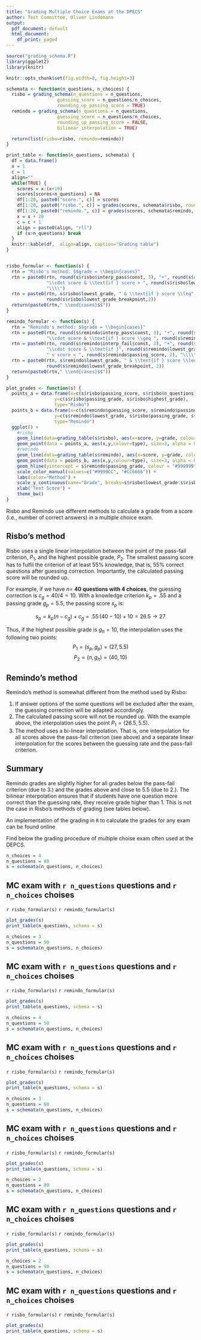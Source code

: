 ```yaml
---
title: "Grading Multiple Choice Exams at the DPECS"
author: Test Committee, Oliver Lindemann
output:
  pdf_document: default
  html_document:
    df_print: paged
---
```


```r
source("grading_schema.R")
library(ggplot2)
library(knitr)

knitr::opts_chunk$set(fig.width=8, fig.height=3)

schemata <- function(n_questions, n_choices) {
  risbo = grading_schema(n_questions = n_questions,
                   guessing_score = n_questions/n_choices,
                   rounding_up_passing_score = TRUE)
  remindo = grading_schema(n_questions = n_questions,
                   guessing_score = n_questions/n_choices,
                   rounding_up_passing_score = FALSE,
                   bilinear_interpolation = TRUE)

  return(list(risbo=risbo, remindo=remindo))
}

print_table <- function(n_questions, schemata) {
  df = data.frame()
  x = 1
  c = 1
  align=""
  while(TRUE) {
    scores = x:(x+19)
    scores[scores>n_questions] = NA
    df[1:20, paste0("score.", c)] = scores
    df[1:20, paste0("risbo.", c)] = grades(scores, schemata$risbo, rounding_digits = 1)
    df[1:20, paste0("remindo.", c)] = grades(scores, schemata$remindo, rounding_digits = 1)
    x = x + 20
    c = c + 1
    align = paste0(align, "rll")
    if (x>n_questions) break
  }
  knitr::kable(df,  align=align, caption="Grading table")
}


risbo_formular <- function(s) {
  rtn = "Risbo's method: $$grade = \\begin{cases}"
  rtn = paste0(rtn, round(s$risbo$interp_pass$const, 3), "+", round(s$risbo$interp_pass$b, 3),
               "\\cdot score & \\text{if } score > ", round(s$risbo$lowest_grade_breakpoint),
               "\\\\")
  rtn = paste0(rtn, s$risbo$lowest_grade, " & \\text{if } score \\leq",
               round(s$risbo$lowest_grade_breakpoint,2))
  return(paste0(rtn," \\end{cases}$$"))
}

remindo_formular <- function(s) {
  rtn = "Remindo's method: $$grade = \\begin{cases}"
  rtn = paste0(rtn, round(s$remindo$interp_pass$const, 3), "+", round(s$remindo$interp_pass$b, 3),
               "\\cdot score & \\text{if } score \\geq ", round(s$remindo$passing_score, 2), "\\\\")
  rtn = paste0(rtn, round(s$remindo$interp_fail$const, 3), "+", round(s$remindo$interp_fail$b, 3),
               "\\cdot score & \\text{if }", round(s$remindo$lowest_grade_breakpoint, 2),
               " < score < ", round(s$remindo$passing_score, 2), "\\\\")
  rtn = paste0(rtn, s$remindo$lowest_grade, " & \\text{if } score \\leq ",
               round(s$remindo$lowest_grade_breakpoint, 2))
  return(paste0(rtn," \\end{cases}$$"))
}

plot_grades <- function(s) {
  points_a = data.frame(x=c(s$risbo$passing_score, s$risbo$n_questions),
                  y=c(s$risbo$passing_grade, s$risbo$highest_grade),
                  type="Risbo")
  points_b = data.frame(x=c(s$remindo$guessing_score, s$remindo$passing_score, s$risbo$n_questions),
                  y=c(s$remindo$lowest_grade, s$risbo$passing_grade, s$risbo$highest_grade),
                  type="Remindo")
  ggplot() +
    #risbo
    geom_line(data=grading_table(s$risbo), aes(x=score, y=grade, colour="Risbo")) +
    geom_point(data = points_a, aes(x,y,colour=type), size=3, alpha = 0.75) +
    #remindo
    geom_line(data=grading_table(s$remindo), aes(x=score, y=grade, colour="Remindo")) +
    geom_point(data = points_b, aes(x,y,colour=type), size=3, alpha = 0.75) +
    geom_hline(yintercept = s$remindo$passing_grade, colour = "#999999") +
    scale_color_manual(values=c("#9999CC", "#CC6666")) +
    labs(color="Method") +
    scale_y_continuous(name="Grade", breaks=s$risbo$lowest_grade:s$risbo$highest_grade) +
    xlab('Test Score') +
    theme_bw()
}
```


Risbo and Remindo use different methods to calculate a grade from a score (i.e., number of correct answers) in a multiple choice exam.

## Risbo's method

Risbo uses a single linear interpolation between the point of the pass-fail criterion, $P_1$, and the highest possible grade, $P_2$. The smallest passing score has to fulfil the criterion of at least 55% knowledge, that is, 55% correct questions after guessing correction. Importantly, the calculated passing score will be rounded up.

For example, if we have $n=$ **40 questions with 4 choices**, the guessing correction is $c_g=40/4=10$. With a knowledge criterion $k_p=.55$ and a passing grade $g_{p}=5.5$, the passing score $s_p$ is:

$$s_p = k_p ( n - c_g) + c_g = .55\, (40 -10) + 10 = 26.5 \rightarrow 27$$

Thus, if the highest possible grade is $g_{h}=10$, the interpolation uses the following two points: $$P_1 = (s_p, g_p)=(27,5.5)$$ $$P_2 =(n, g_h)=(40,10) $$


## Remindo's method

Remindo's method\footnote{Please note that I have only access to the grades of few Remindo exams and I don't know whether this applies to all Remindo exams.} is somewhat different from the method used by Risbo:

1. If answer options of the some questions will be excluded after the exam, the guessing correction will be adapted accordingly.
2. The calculated passing score will not be rounded up. With the example above, the interpolation uses the point $P_1 =(26.5,5.5)$.
3. The method uses a bi-linear interpolation. That is, one interpolation for all scores above the pass-fail criterion (see above) and a separate linear interpolation for the scores between the guessing rate and the pass-fail criterion. 

## Summary

Remindo grades are slightly higher for all grades below the pass-fail criterion (due to 3.) and the grades above and close to 5.5 (due to 2.). The bilinear interpolation ensures that if students have one question more correct than the guessing rate, they receive grade higher than 1. This is not the case in Risbo's methods of grading (see tables below).

An implementation of the grading in `R` to calculate the grades for any exam can be found online \url{https://github.com/lindemann09/eur_test_committee/tree/master/grading}

Find below the grading procedure of multiple choise exam often used at the DEPCS.

\newpage

```r
n_choices = 4
n_questions = 40
s = schemata(n_questions, n_choices)
```
## MC exam with `r n_questions` questions and `r n_choices` choises
`r risbo_formular(s)`
`r remindo_formular(s)`
```r
plot_grades(s)
print_table(n_questions, schema = s)
```

\newpage
```r
n_choices = 3
n_questions = 50
s = schemata(n_questions, n_choices)
```
## MC exam with `r n_questions` questions and `r n_choices` choises
`r risbo_formular(s)`
`r remindo_formular(s)`
```r
plot_grades(s)
print_table(n_questions, schema = s)
```



\newpage
```r
n_choices = 4
n_questions = 50
s = schemata(n_questions, n_choices)
```
## MC exam with `r n_questions` questions and `r n_choices` choises
`r risbo_formular(s)`
`r remindo_formular(s)`
```r
plot_grades(s)
print_table(n_questions, schema = s)
```

\newpage
```r
n_choices = 3
n_questions = 60
s = schemata(n_questions, n_choices)
```
## MC exam with `r n_questions` questions and `r n_choices` choises
`r risbo_formular(s)`
`r remindo_formular(s)`
```r
plot_grades(s)
print_table(n_questions, schema = s)
```




\newpage
```r
n_choices = 2
n_questions = 80
s = schemata(n_questions, n_choices)
```
## MC exam with `r n_questions` questions and `r n_choices` choises
`r risbo_formular(s)`
`r remindo_formular(s)`
```r
plot_grades(s)
print_table(n_questions, schema = s)
```



\newpage
```r
n_choices = 2
n_questions = 90
s = schemata(n_questions, n_choices)
```
## MC exam with `r n_questions` questions and `r n_choices` choises
`r risbo_formular(s)`
`r remindo_formular(s)`
```r
plot_grades(s)
print_table(n_questions, schema = s)
```
